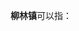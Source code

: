 '''柳林镇'''可以指：
{{PRC admin/disambig|13/05/23/104/000|14/11/25/100/000|37/15/25/103/000|37/17/24/103/000|42/13/21/117/000|51/19/02/116/000|61/03/22/110/000|61/06/02/107/000|61/07/22/104/000|62/12/27/104/000|62/30/22/100/000}}
{{disambig|cat=三字中国镇名消歧义}}